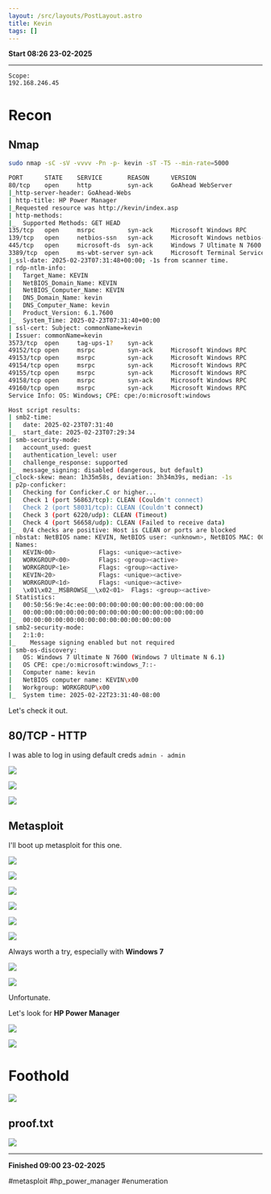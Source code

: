 ```yaml
---
layout: /src/layouts/PostLayout.astro
title: Kevin
tags: []
---
```


**Start 08:26 23-02-2025**

---
```
Scope:
192.168.246.45
```
# Recon

## Nmap

```bash
sudo nmap -sC -sV -vvvv -Pn -p- kevin -sT -T5 --min-rate=5000

PORT      STATE    SERVICE       REASON      VERSION
80/tcp    open     http          syn-ack     GoAhead WebServer
|_http-server-header: GoAhead-Webs
| http-title: HP Power Manager
|_Requested resource was http://kevin/index.asp
| http-methods: 
|_  Supported Methods: GET HEAD
135/tcp   open     msrpc         syn-ack     Microsoft Windows RPC
139/tcp   open     netbios-ssn   syn-ack     Microsoft Windows netbios-ssn
445/tcp   open     microsoft-ds  syn-ack     Windows 7 Ultimate N 7600 microsoft-ds (workgroup: WORKGROUP)
3389/tcp  open     ms-wbt-server syn-ack     Microsoft Terminal Service
|_ssl-date: 2025-02-23T07:31:48+00:00; -1s from scanner time.
| rdp-ntlm-info: 
|   Target_Name: KEVIN
|   NetBIOS_Domain_Name: KEVIN
|   NetBIOS_Computer_Name: KEVIN
|   DNS_Domain_Name: kevin
|   DNS_Computer_Name: kevin
|   Product_Version: 6.1.7600
|_  System_Time: 2025-02-23T07:31:40+00:00
| ssl-cert: Subject: commonName=kevin
| Issuer: commonName=kevin
3573/tcp  open     tag-ups-1?    syn-ack
49152/tcp open     msrpc         syn-ack     Microsoft Windows RPC
49153/tcp open     msrpc         syn-ack     Microsoft Windows RPC
49154/tcp open     msrpc         syn-ack     Microsoft Windows RPC
49155/tcp open     msrpc         syn-ack     Microsoft Windows RPC
49158/tcp open     msrpc         syn-ack     Microsoft Windows RPC
49160/tcp open     msrpc         syn-ack     Microsoft Windows RPC
Service Info: OS: Windows; CPE: cpe:/o:microsoft:windows

Host script results:
| smb2-time: 
|   date: 2025-02-23T07:31:40
|_  start_date: 2025-02-23T07:29:34
| smb-security-mode: 
|   account_used: guest
|   authentication_level: user
|   challenge_response: supported
|_  message_signing: disabled (dangerous, but default)
|_clock-skew: mean: 1h35m58s, deviation: 3h34m39s, median: -1s
| p2p-conficker: 
|   Checking for Conficker.C or higher...
|   Check 1 (port 56863/tcp): CLEAN (Couldn't connect)
|   Check 2 (port 58031/tcp): CLEAN (Couldn't connect)
|   Check 3 (port 6220/udp): CLEAN (Timeout)
|   Check 4 (port 56658/udp): CLEAN (Failed to receive data)
|_  0/4 checks are positive: Host is CLEAN or ports are blocked
| nbstat: NetBIOS name: KEVIN, NetBIOS user: <unknown>, NetBIOS MAC: 00:50:56:9e:4c:ee (VMware)
| Names:
|   KEVIN<00>            Flags: <unique><active>
|   WORKGROUP<00>        Flags: <group><active>
|   WORKGROUP<1e>        Flags: <group><active>
|   KEVIN<20>            Flags: <unique><active>
|   WORKGROUP<1d>        Flags: <unique><active>
|   \x01\x02__MSBROWSE__\x02<01>  Flags: <group><active>
| Statistics:
|   00:50:56:9e:4c:ee:00:00:00:00:00:00:00:00:00:00:00
|   00:00:00:00:00:00:00:00:00:00:00:00:00:00:00:00:00
|_  00:00:00:00:00:00:00:00:00:00:00:00:00:00
| smb2-security-mode: 
|   2:1:0: 
|_    Message signing enabled but not required
| smb-os-discovery: 
|   OS: Windows 7 Ultimate N 7600 (Windows 7 Ultimate N 6.1)
|   OS CPE: cpe:/o:microsoft:windows_7::-
|   Computer name: kevin
|   NetBIOS computer name: KEVIN\x00
|   Workgroup: WORKGROUP\x00
|_  System time: 2025-02-22T23:31:40-08:00
```

Let's check it out.


## 80/TCP - HTTP

I was able to log in using default creds `admin - admin`

![](../../../assets/df0c7eddddc5f052c2c2951025146992.png)

![](../../../assets/a30b70b948261f8e14fdcbc7343f10b0.png)

![](../../../assets/fc414f71a78fcab968389d472f1f83af.png)


## Metasploit

I'll boot up metasploit for this one.

![](../../../assets/3ffaa1c395fc1e19a2ae5e97ca97b6aa.png)

![](../../../assets/68df85aabf6b3018e38a43ab6b4092bd.png)

![](../../../assets/b9e0228d3ea8ca09385b49a3896e93ce.png)

![](../../../assets/80edb751874151b4d3e379d3f04f341a.png)

![](../../../assets/8160500946132fbc4536265efd62d4d7.png)

![](../../../assets/107f5ddd2dd8197d292b9ca50587c8e4.png)

Always worth a try, especially with **Windows 7**

![](../../../assets/dced9837a3ef200a66852dac0590ef1d.png)

![](../../../assets/75b460e9c8dde0b64969491c8956bb5c.png)

Unfortunate.

Let's look for **HP Power Manager**

![](../../../assets/af09fb60ad0ed6f5224aeae1b9c88f10.png)

![](../../../assets/b659b702e8563b2d770eebaa3862bb95.png)


# Foothold

![](../../../assets/0cc47de8d000fa14cf664b9d43b83986.png)


## proof.txt

![](../../../assets/7f7a233b46ff8c385aaa361a28a5a174.png)

---

**Finished 09:00 23-02-2025**

[^Links]:  [[OSCP Prep]]

#metasploit #hp_power_manager #enumeration 